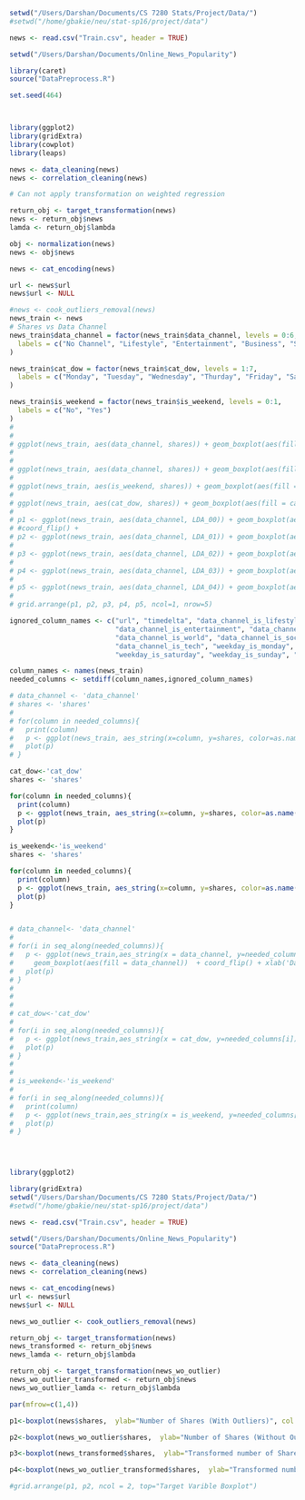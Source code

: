 ```r

setwd("/Users/Darshan/Documents/CS 7280 Stats/Project/Data/")
#setwd("/home/gbakie/neu/stat-sp16/project/data")

news <- read.csv("Train.csv", header = TRUE)

setwd("/Users/Darshan/Documents/Online_News_Popularity")

library(caret)
source("DataPreprocess.R")

set.seed(464)



library(ggplot2)
library(gridExtra)
library(cowplot)
library(leaps)

news <- data_cleaning(news)
news <- correlation_cleaning(news)

# Can not apply transformation on weighted regression

return_obj <- target_transformation(news)
news <- return_obj$news
lamda <- return_obj$lambda

obj <- normalization(news)
news <- obj$news

news <- cat_encoding(news)

url <- news$url
news$url <- NULL

#news <- cook_outliers_removal(news)
news_train <- news
# Shares vs Data Channel
news_train$data_channel = factor(news_train$data_channel, levels = 0:6,
  labels = c("No Channel", "Lifestyle", "Entertainment", "Business", "Social Media", "Tech", "World")
)

news_train$cat_dow = factor(news_train$cat_dow, levels = 1:7,
  labels = c("Monday", "Tuesday", "Wednesday", "Thurday", "Friday", "Saturday", "Sunday")
)

news_train$is_weekend = factor(news_train$is_weekend, levels = 0:1,
  labels = c("No", "Yes")
)
# 
# 
# ggplot(news_train, aes(data_channel, shares)) + geom_boxplot(aes(fill = data_channel)) +  ylab("Shares") + xlab("Data Channels")
# 
# 
# ggplot(news_train, aes(data_channel, shares)) + geom_boxplot(aes(fill = data_channel)) +  coord_flip() +ylab("Shares") + xlab("Data Channels")
# 
# ggplot(news_train, aes(is_weekend, shares)) + geom_boxplot(aes(fill = is_weekend)) +  coord_flip() +ylab("Shares") + xlab("Is Weekend?")
# 
# ggplot(news_train, aes(cat_dow, shares)) + geom_boxplot(aes(fill = cat_dow))  +ylab("Shares") + xlab("Day of week")
# 
# p1 <- ggplot(news_train, aes(data_channel, LDA_00)) + geom_boxplot(aes(fill = data_channel)) +  ylab("LDA_00") + xlab("Data Channels") + theme(legend.position="none")
# #coord_flip() +
# p2 <- ggplot(news_train, aes(data_channel, LDA_01)) + geom_boxplot(aes(fill = data_channel)) + ylab("LDA_01") + xlab("Data Channels") + theme(legend.position="none")
# 
# p3 <- ggplot(news_train, aes(data_channel, LDA_02)) + geom_boxplot(aes(fill = data_channel))  + ylab("LDA_02") + xlab("Data Channels") + theme(legend.position="none")
# 
# p4 <- ggplot(news_train, aes(data_channel, LDA_03)) + geom_boxplot(aes(fill = data_channel)) + ylab("LDA_03") + xlab("Data Channels") + theme(legend.position="none")
# 
# p5 <- ggplot(news_train, aes(data_channel, LDA_04)) + geom_boxplot(aes(fill = data_channel)) + ylab("LDA_04") + xlab("Data Channels") + theme(legend.position="none")
# 
# grid.arrange(p1, p2, p3, p4, p5, ncol=1, nrow=5)

```


```r

ignored_column_names <- c("url", "timedelta", "data_channel_is_lifestyle",
                          "data_channel_is_entertainment", "data_channel_is_bus",
                          "data_channel_is_world", "data_channel_is_socmed",
                          "data_channel_is_tech", "weekday_is_monday", "weekday_is_tuesday", "weekday_is_wednesday", "weekday_is_thursday", "weekday_is_friday",
                          "weekday_is_saturday", "weekday_is_sunday", "is_weekend", "shares", "data_channel", "cat_dow")

column_names <- names(news_train)
needed_columns <- setdiff(column_names,ignored_column_names)

# data_channel <- 'data_channel'
# shares <- 'shares'
# 
# for(column in needed_columns){
#   print(column)
#   p <- ggplot(news_train, aes_string(x=column, y=shares, color=as.name(data_channel))) + stat_smooth(method=lm)
#   plot(p)
# }

cat_dow<-'cat_dow'
shares <- 'shares'

for(column in needed_columns){
  print(column)
  p <- ggplot(news_train, aes_string(x=column, y=shares, color=as.name(cat_dow))) + stat_smooth(method=lm)
  plot(p)
}

is_weekend<-'is_weekend'
shares <- 'shares'

for(column in needed_columns){
  print(column)
  p <- ggplot(news_train, aes_string(x=column, y=shares, color=as.name(is_weekend))) + stat_smooth(method=lm)
  plot(p)
}


# data_channel<- 'data_channel'
# 
# for(i in seq_along(needed_columns)){
#   p <- ggplot(news_train,aes_string(x = data_channel, y=needed_columns[i])) + 
#     geom_boxplot(aes(fill = data_channel))  + coord_flip() + xlab('Data Channels') + theme(legend.position='none')
#   plot(p)
# }
# 
# 
#   
# cat_dow<-'cat_dow'
# 
# for(i in seq_along(needed_columns)){
#   p <- ggplot(news_train,aes_string(x = cat_dow, y=needed_columns[i])) + #geom_boxplot(aes(fill = cat_dow))  + coord_flip() + xlab('Day of week') + theme(legend.position='none')
#   plot(p)
# }
# 
#   
# is_weekend<-'is_weekend'
# 
# for(i in seq_along(needed_columns)){
#   print(column)
#   p <- ggplot(news_train,aes_string(x = is_weekend, y=needed_columns[i])) + geom_boxplot(aes(fill = is_weekend))  + coord_flip() + xlab('Is weekend') + theme(legend.position='none')
#   plot(p)
# }


  
```

```r
library(ggplot2)

library(gridExtra)
setwd("/Users/Darshan/Documents/CS 7280 Stats/Project/Data/")
#setwd("/home/gbakie/neu/stat-sp16/project/data")

news <- read.csv("Train.csv", header = TRUE)

setwd("/Users/Darshan/Documents/Online_News_Popularity")
source("DataPreprocess.R")

news <- data_cleaning(news)
news <- correlation_cleaning(news)

news <- cat_encoding(news)
url <- news$url
news$url <- NULL

news_wo_outlier <- cook_outliers_removal(news)

return_obj <- target_transformation(news)
news_transformed <- return_obj$news
news_lamda <- return_obj$lambda

return_obj <- target_transformation(news_wo_outlier)
news_wo_outlier_transformed <- return_obj$news
news_wo_outlier_lamda <- return_obj$lambda

par(mfrow=c(1,4))

p1<-boxplot(news$shares,  ylab="Number of Shares (With Outliers)", col = "orange", col.lab="red", pch=18)

p2<-boxplot(news_wo_outlier$shares,  ylab="Number of Shares (Without Outliers)", col = "orange", col.lab="red", pch=18)

p3<-boxplot(news_transformed$shares,  ylab="Transformed number of Shares (With Outliers)", col = "green", col.lab="blue", pch=18)

p4<-boxplot(news_wo_outlier_transformed$shares,  ylab="Transformed number of Shares (Without Outliers)", col = "green", col.lab="blue", pch=18)

#grid.arrange(p1, p2, ncol = 2, top="Target Varible Boxplot")
```
